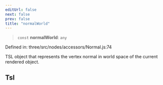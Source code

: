 ```yaml
---
editUrl: false
next: false
prev: false
title: "normalWorld"
---
```


> `const` **normalWorld**: `any`

Defined in: three/src/nodes/accessors/Normal.js:74

TSL object that represents the vertex normal in world space of the current rendered object.

## Tsl
